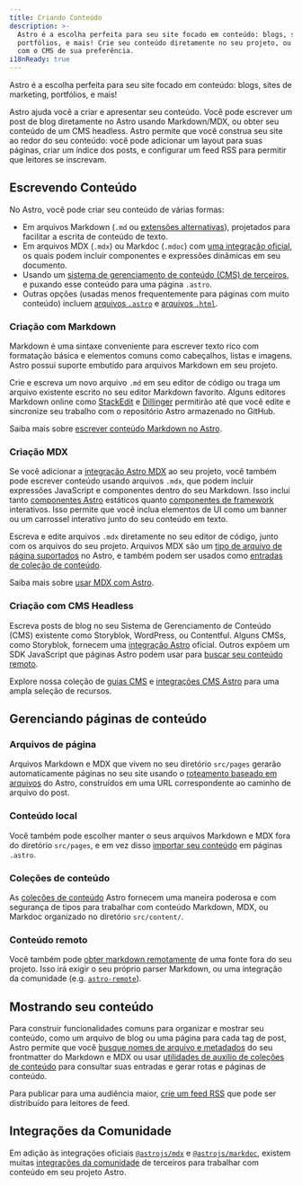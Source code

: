 ```yaml
---
title: Criando Conteúdo
description: >-
  Astro é a escolha perfeita para seu site focado em conteúdo: blogs, sites de marketing,
  portfólios, e mais! Crie seu conteúdo diretamente no seu projeto, ou conecte
  com o CMS de sua preferência.
i18nReady: true
---
```


Astro é a escolha perfeita para seu site focado em conteúdo: blogs, sites de marketing, portfólios, e mais!

Astro ajuda você a criar e apresentar seu conteúdo. Você pode escrever um post de blog diretamente no Astro usando Markdown/MDX, ou obter seu conteúdo de um CMS headless. Astro permite que você construa seu site ao redor do seu conteúdo: você pode adicionar um layout para suas páginas, criar um índice dos posts, e configurar um feed RSS para permitir que leitores se inscrevam.

## Escrevendo Conteúdo

No Astro, você pode criar seu conteúdo de várias formas: 
- Em arquivos Markdown (`.md` ou [extensões alternativas](/pt-br/guides/markdown-content/)), projetados para facilitar a escrita de conteúdo de texto.
- Em arquivos MDX (`.mdx`) ou Markdoc (`.mdoc`) com [uma integração oficial](/pt-br/guides/integrations-guide/), os quais podem incluir componentes e expressões dinâmicas em seu documento.
- Usando um [sistema de gerenciamento de conteúdo (CMS) de terceiros](#criação-com-cms-headless), e puxando esse conteúdo para uma página `.astro`.
- Outras opções (usadas menos frequentemente para páginas com muito conteúdo) incluem [arquivos `.astro`](/pt-br/basics/astro-pages/#páginas-astro) e [arquivos `.html`](/pt-br/basics/astro-pages/#páginas-html).

### Criação com Markdown

Markdown é uma sintaxe conveniente para escrever texto rico com formatação básica e elementos comuns como cabeçalhos, listas e imagens. Astro possui suporte embutido para arquivos Markdown em seu projeto.

Crie e escreva um novo arquivo `.md` em seu editor de código ou traga um arquivo existente escrito no seu editor Markdown favorito. Alguns editores Markdown online como [StackEdit](https://stackedit.io/) e [Dillinger](https://dillinger.io) permitirão até que você edite e sincronize seu trabalho com o repositório Astro armazenado no GitHub.

<ReadMore>Saiba mais sobre [escrever conteúdo Markdown no Astro](/pt-br/guides/markdown-content/).</ReadMore>

### Criação MDX
Se você adicionar a [integração Astro MDX](/pt-br/guides/integrations-guide/mdx/) ao seu projeto, você também pode escrever conteúdo usando arquivos `.mdx`, que podem incluir expressões JavaScript e componentes dentro do seu Markdown. Isso inclui tanto [componentes Astro](/pt-br/basics/astro-components/) estáticos quanto [componentes de framework](/pt-br/guides/framework-components/) interativos. Isso permite que você inclua elementos de UI como um banner ou um carrossel interativo junto do seu conteúdo em texto.

Escreva e edite arquivos `.mdx` diretamente no seu editor de código, junto com os arquivos do seu projeto. Arquivos MDX são um [tipo de arquivo de página suportados](/pt-br/basics/astro-pages/#tipos-de-arquivos-suportados) no Astro, e também podem ser usados como [entradas de coleção de conteúdo](#coleções-de-conteúdo).

<ReadMore>Saiba mais sobre [usar MDX com Astro](/pt-br/guides/integrations-guide/mdx/).</ReadMore>

### Criação com CMS Headless

Escreva posts de blog no seu Sistema de Gerenciamento de Conteúdo (CMS) existente como Storyblok, WordPress, ou Contentful. Alguns CMSs, como Storyblok, fornecem uma [integração Astro](https://www.storyblok.com/mp/announcing-storyblok-astro) oficial. Outros expõem um SDK JavaScript que páginas Astro podem usar para [buscar seu conteúdo remoto](/pt-br/guides/data-fetching/#busque-de-um-cms-headless).

<ReadMore>Explore nossa coleção de [guias CMS](/pt-br/guides/cms/) e [integrações CMS Astro](https://astro.build/integrations/?search=cms) para uma ampla seleção de recursos.</ReadMore>

## Gerenciando páginas de conteúdo

### Arquivos de página

Arquivos Markdown e MDX que vivem no seu diretório `src/pages` gerarão automaticamente páginas no seu site usando o [roteamento baseado em arquivos](/pt-br/guides/routing/) do Astro, construídos em uma URL correspondente ao caminho de arquivo do post. 

### Conteúdo local

Você também pode escolher manter o seus arquivos Markdown e MDX fora do diretório `src/pages`, e em vez disso [importar seu conteúdo](/pt-br/guides/markdown-content/#importando-markdown) em páginas `.astro`.

### Coleções de conteúdo

As [coleções de conteúdo](/pt-br/guides/content-collections/) Astro fornecem uma maneira poderosa e com segurança de tipos para trabalhar com conteúdo Markdown, MDX, ou Markdoc organizado no diretório `src/content/`. 

### Conteúdo remoto

Você também pode [obter markdown remotamente](/pt-br/guides/markdown-content/#buscando-markdown-remoto) de uma fonte fora do seu projeto. Isso irá exigir o seu próprio parser Markdown, ou uma integração da comunidade (e.g. [`astro-remote`](https://github.com/natemoo-re/astro-remote)).

## Mostrando seu conteúdo

Para construir funcionalidades comuns para organizar e mostrar seu conteúdo, como um arquivo de blog ou uma página para cada tag de post, Astro permite que você [busque nomes de arquivo e metadados](/pt-br/reference/api-reference/#astroglob) do seu frontmatter do Markdown e MDX ou usar [utilidades de auxílio de coleções de conteúdo](/pt-br/guides/content-collections/#consultando-coleções) para consultar suas entradas e gerar rotas e páginas de conteúdo.

Para publicar para uma audiência maior, [crie um feed RSS](/pt-br/guides/rss/) que pode ser distribuído para leitores de feed.

## Integrações da Comunidade

Em adição às integrações oficiais [`@astrojs/mdx`](/pt-br/guides/integrations-guide/mdx/) e [`@astrojs/markdoc`](/pt-br/guides/integrations-guide/markdoc/), existem muitas [integrações da comunidade](https://astro.build/integrations/?search=content) de terceiros para trabalhar com conteúdo em seu projeto Astro.
